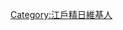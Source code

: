 {{Userbox-2
  |border-c = Black
  |border-s = 1
  |id1-c    = white
  |id1-s    = 12
  |id1-fc   = #000000
  |id2-c    = white
  |id2-s    = 12
  |id2-fc   = #FFFFFF
  |info-c   = white
  |info-s   = 9
  |info-fc  = black
  |id1      = [[File:Flag of the Tokugawa Shogunate.svg|border|40px]]
  |id2      = [[File:Tokugawa family crest.svg|40px]]
  |info     = 此用戶自认是擁有[[江戶幕府]][[武士道]]精神的[[精神日本人]]。
}}
[[Category:江戶精日維基人]]